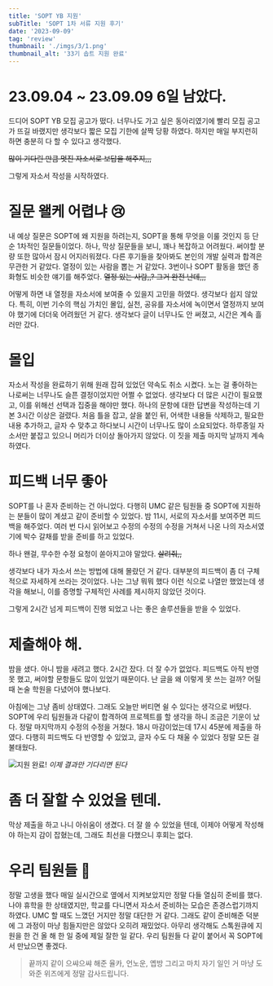 ```yaml
---
title: 'SOPT YB 지원'
subTitle: 'SOPT 1차 서류 지원 후기'
date: '2023-09-09'
tag: 'review'
thumbnail: './imgs/3/1.png'
thumbnail_alt: '33기 솝트 지원 완료'
---
```


# 23.09.04 ~ 23.09.09 6일 남았다.

드디어 SOPT YB 모집 공고가 떴다.
너무나도 가고 싶은 동아리였기에 빨리 모집 공고가 뜨길 바랬지만 생각보다 짧은 모집 기한에 살짝 당황 하였다.
하지만 매일 부지런히 하면 충분히 다 할 수 있다고 생각했다.

<del>많이 기다린 만큼 멋진 자소서로 보답을 해주지,,,</del>

그렇게 자소서 작성을 시작하였다.

# 질문 왤케 어렵냐 😢

내 예상 질문은 SOPT에 왜 지원을 하려는지, SOPT을 통해 무엇을 이룰 것인지 등 단순 1차적인 질문들이었다.
하나, 막상 질문들을 보니, 꽤나 복잡하고 어려웠다.
써야할 분량 또한 많아서 잠시 어지러워졌다.
다른 후기들을 찾아봐도 본인의 개발 실력과 합격은 무관한 거 같았다.
열정이 있는 사람을 뽑는 거 같았다.
3번이나 SOPT 활동을 했던 종화형도 비슷한 얘기를 해주었다. <del>열정 있는 사람,,? 그거 완전 난데,,,</del>

어떻게 하면 내 열정을 자소서에 보여줄 수 있을지 고민을 하였다. 생각보다 쉽지 않았다.
특히, 이번 기수의 핵심 가치인 몰입, 실천, 공유를 자소서에 녹이면서 열정까지 보여야 했기에 더더욱 어려웠던 거 같다.
생각보다 글이 너무나도 안 써졌고, 시간은 계속 흘러만 갔다.

# 몰입

자소서 작성을 완료하기 위해 원래 잡혀 있었던 약속도 취소 시켰다.
노는 걸 좋아하는 나로써는 너무나도 슬픈 결정이었지만 어쩔 수 없었다.
생각보다 더 많은 시간이 필요했고, 이를 위해선 선택과 집중을 해야만 했다.
하나의 문항에 대한 답변을 작성하는데 기본 3시간 이상은 걸렸다.
처음 틀을 잡고, 살을 붙인 뒤, 어색한 내용들 삭제하고, 필요한 내용 추가하고,
글자 수 맞추고 하다보니 시간이 너무나도 많이 소요되었다.
하루종일 자소서만 붙잡고 있으니 머리가 더이상 돌아가지 않았다.
이 짓을 제출 마지막 날까지 계속 하였다.

# 피드백 너무 좋아

SOPT를 나 혼자 준비하는 건 아니었다.
다행히 UMC 같은 팀원들 중 SOPT에 지원하는 분들이 많이 계셨고 같이 준비할 수 있었다.
밤 11시, 서로의 자소서를 보여주면 피드백을 해주었다.
여러 번 다시 읽어보고 수정의 수정의 수정을 거쳐서 나온 나의 자소서였기에 박수 갈채를 받을 준비를 하고 있었다.

하나 왠걸, 무수한 수정 요청이 쏟아지고야 말았다. <del>살려줘,,</del>

생각보다 내가 자소서 쓰는 방법에 대해 몰랐던 거 같다.
대부분의 피드백이 좀 더 구체적으로 자세하게 쓰라는 것이었다.
나는 그냥 뭐뭐 했다 이런 식으로 나열만 했었는데 생각을 해보니,
이를 증명할 구체적인 사례를 제시하지 않았던 것이다.

그렇게 2시간 넘게 피드백이 진행 되었고 나는 좋은 솔루션들을 받을 수 있었다.

# 제출해야 해.

밤을 샜다.
아니 밤을 새려고 했다.
2시간 잤다.
더 잘 수가 없었다.
피드백도 아직 반영 못 했고, 써야할 문항들도 많이 있었기 때문이다.
난 글을 왜 이렇게 못 쓰는 걸까? 어릴 때 논술 학원을 다녔어야 했나보다.

아침에는 그냥 좀비 상태였다.
그래도 오늘만 버티면 쉴 수 있다는 생각으로 버텼다.
SOPT에 우리 팀원들과 다같이 합격하여 프로젝트를 할 생각을 하니 조금은 기운이 났다.
정말 마지막까지 수정의 수정을 거쳤다.
18시 마감이었는데 17시 45분에 제출을 하였다.
다행히 피드백도 다 반영할 수 있었고, 글자 수도 다 채울 수 있었다 정말 모든 걸 불태웠다.

![지원 완료!](./imgs/3/1.png)
_이제 결과만 기다리면 된다_

# 좀 더 잘할 수 있었을 텐데.

막상 제출을 하고 나니 아쉬움이 생겼다.
더 잘 쓸 수 있었을 텐데, 이제야 어떻게 작성해야 하는지 감이 잡혔는데, 그래도 최선을 다했으니 후회는 없다.

# 우리 팀원들 🥲

정말 고생을 했다 매일 실시간으로 옆에서 지켜보았지만 정말 다들 열심히 준비를 했다.
나야 휴학을 한 상태였지만, 학교를 다니면서 자소서 준비하는 모습은 존경스럽기까지 하였다.
UMC 할 때도 느꼈던 거지만 정말 대단한 거 같다.
그래도 같이 준비해준 덕분에 그 과정이 마냥 힘들지만은 않았다 오히려 재밌었다.
아무리 생각해도 스톡원큐에 지원을 한 건 올 해 한 일 중에 제일 잘한 일 같다.
우리 팀원들 다 같이 붙어서 꼭 SOPT에서 만났으면 좋겠다.

> 끝까지 같이 으쌰으쌰 해준 율카, 언노운, 옙방 그리고 마치 자기 일인 거 마냥 도와준 위즈에게 정말 감사드립니다.

